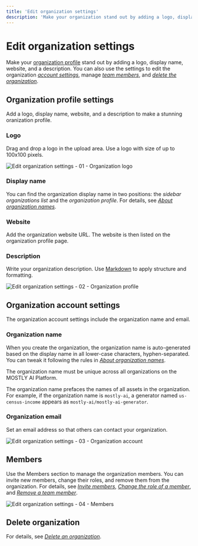 ```yaml
---
title: 'Edit organization settings'
description: 'Make your organization stand out by adding a logo, display name, website, and a description. You can also use the settings to edit the organization account information, manage team members, and delete the organization.'
---
```



# Edit organization settings

Make your [organization profile](#organization-profile-settings) stand out by adding a logo, display name, website, and a description. You can also use the settings to edit the organization [_account settings_](#organization-account-settings), manage [_team members_](#members), and [_delete the organization_](#delete-organization).

## Organization profile settings

Add a logo, display name, website, and a description to make a stunning oranization profile.

### Logo

Drag and drop a logo in the upload area. Use a logo with size of up to 100x100 pixels.

<Image 
    src="/docs/docimages/organizations/settings-01-organization-logo.webp"
    alt="Edit organization settings - 01 - Organization logo"
    width={700}
    height={300}
/>

### Display name

You can find the organization display name in two positions: the _sidebar organizations list_ and the _organization profile_. For details, see [_About organization names_](/organizations/create#about-organization-names).

### Website

Add the organization website URL. The website is then listed on the organization profile page.

### Description

Write your organization description. Use [Markdown](https://www.markdownguide.org/cheat-sheet/) to apply structure and formatting.

<Image
    src="/docs/docimages/organizations/settings-02-organization-profile.webp"
    alt="Edit organization settings - 02 - Organization profile"
    width={700}
    height={300}
/>

## Organization account settings

The organization account settings include the organization name and email.

### Organization name

When you create the organization, the organization name is auto-generated based on the display name in all lower-case characters, hyphen-separated. You can tweak it following the rules in [_About organization names_](/organizations/create#about-organization-names).

The organization name must be unique across all organizations on the MOSTLY AI Platform.

The organization name prefaces the names of all assets in the organization. For example, if the organization name is `mostly-ai`, a generator named `us-census-income` appears as `mostly-ai/mostly-ai-generator`.

### Organization email

Set an email address so that others can contact your organization.

<Image
    src="/docs/docimages/organizations/settings-03-organization-account.webp"
    alt="Edit organization settings - 03 - Organization account"
    width={700}
    height={300}
/>

## Members

Use the Members section to manage the organization members. You can invite new members, change their roles, and remove them from the organization. For details, see [_Invite members_](/organizations/manage-members#invite-members-to-an-organization), [_Change the role of a member_](/organizations/manage-members#change-the-role-of-a-member), and [_Remove a team member_](/organizations/manage-members#remove-a-member).

<Image 
    src="/docs/docimages/organizations/settings-04-members.webp"
    alt="Edit organization settings - 04 - Members"
    width={700}
    height={300}
/>

## Delete organization

For details, see [_Delete an organization_](/organizations/delete).